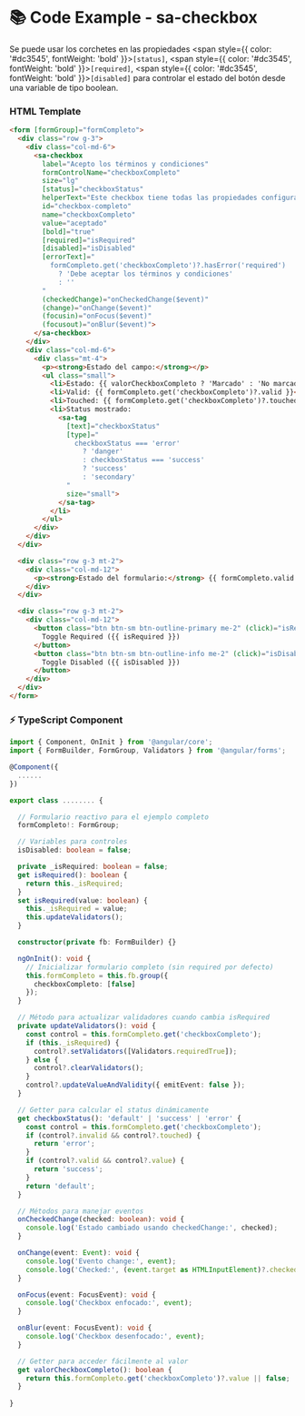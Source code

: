 
<Meta title="Componentes/Checkbox/Checkbox Example" />

# 📚 Code Example - sa-checkbox

Se puede usar los corchetes en las propiedades <span style={{ color: '#dc3545', fontWeight: 'bold' }}>`[status]`</span>, <span style={{ color: '#dc3545', fontWeight: 'bold' }}>`[required]`</span>, <span style={{ color: '#dc3545', fontWeight: 'bold' }}>`[disabled]`</span> para controlar el estado del botón desde una variable de tipo boolean.

### HTML Template
```html
<form [formGroup]="formCompleto">
  <div class="row g-3">
    <div class="col-md-6">
      <sa-checkbox
        label="Acepto los términos y condiciones"
        formControlName="checkboxCompleto"
        size="lg"
        [status]="checkboxStatus"
        helperText="Este checkbox tiene todas las propiedades configuradas con status dinámico"
        id="checkbox-completo"
        name="checkboxCompleto"
        value="aceptado"
        [bold]="true"
        [required]="isRequired"
        [disabled]="isDisabled"
        [errorText]="
          formCompleto.get('checkboxCompleto')?.hasError('required')
            ? 'Debe aceptar los términos y condiciones'
            : ''
        "
        (checkedChange)="onCheckedChange($event)"
        (change)="onChange($event)"
        (focusin)="onFocus($event)"
        (focusout)="onBlur($event)">
      </sa-checkbox>
    </div>
    <div class="col-md-6">
      <div class="mt-4">
        <p><strong>Estado del campo:</strong></p>
        <ul class="small">
          <li>Estado: {{ valorCheckboxCompleto ? 'Marcado' : 'No marcado' }}</li>
          <li>Valid: {{ formCompleto.get('checkboxCompleto')?.valid }}</li>
          <li>Touched: {{ formCompleto.get('checkboxCompleto')?.touched }}</li>
          <li>Status mostrado:
            <sa-tag
              [text]="checkboxStatus"
              [type]="
                checkboxStatus === 'error'
                  ? 'danger'
                  : checkboxStatus === 'success'
                  ? 'success'
                  : 'secondary'
              "
              size="small">
            </sa-tag>
          </li>
        </ul>
      </div>
    </div>
  </div>

  <div class="row g-3 mt-2">
    <div class="col-md-12">
      <p><strong>Estado del formulario:</strong> {{ formCompleto.valid ? 'Válido' : 'Inválido' }}</p>
    </div>
  </div>

  <div class="row g-3 mt-2">
    <div class="col-md-12">
      <button class="btn btn-sm btn-outline-primary me-2" (click)="isRequired = !isRequired">
        Toggle Required ({{ isRequired }})
      </button>
      <button class="btn btn-sm btn-outline-info me-2" (click)="isDisabled = !isDisabled">
        Toggle Disabled ({{ isDisabled }})
      </button>
    </div>
  </div>
</form>
```

### ⚡ TypeScript Component

```typescript
import { Component, OnInit } from '@angular/core';
import { FormBuilder, FormGroup, Validators } from '@angular/forms';

@Component({
  ......
})

export class ........ {

  // Formulario reactivo para el ejemplo completo
  formCompleto!: FormGroup;

  // Variables para controles
  isDisabled: boolean = false;

  private _isRequired: boolean = false;
  get isRequired(): boolean {
    return this._isRequired;
  }
  set isRequired(value: boolean) {
    this._isRequired = value;
    this.updateValidators();
  }

  constructor(private fb: FormBuilder) {}

  ngOnInit(): void {
    // Inicializar formulario completo (sin required por defecto)
    this.formCompleto = this.fb.group({
      checkboxCompleto: [false]
    });
  }

  // Método para actualizar validadores cuando cambia isRequired
  private updateValidators(): void {
    const control = this.formCompleto.get('checkboxCompleto');
    if (this._isRequired) {
      control?.setValidators([Validators.requiredTrue]);
    } else {
      control?.clearValidators();
    }
    control?.updateValueAndValidity({ emitEvent: false });
  }

  // Getter para calcular el status dinámicamente
  get checkboxStatus(): 'default' | 'success' | 'error' {
    const control = this.formCompleto.get('checkboxCompleto');
    if (control?.invalid && control?.touched) {
      return 'error';
    }
    if (control?.valid && control?.value) {
      return 'success';
    }
    return 'default';
  }

  // Métodos para manejar eventos
  onCheckedChange(checked: boolean): void {
    console.log('Estado cambiado usando checkedChange:', checked);
  }

  onChange(event: Event): void {
    console.log('Evento change:', event);
    console.log('Checked:', (event.target as HTMLInputElement)?.checked);
  }

  onFocus(event: FocusEvent): void {
    console.log('Checkbox enfocado:', event);
  }

  onBlur(event: FocusEvent): void {
    console.log('Checkbox desenfocado:', event);
  }

  // Getter para acceder fácilmente al valor
  get valorCheckboxCompleto(): boolean {
    return this.formCompleto.get('checkboxCompleto')?.value || false;
  }
  
}
```